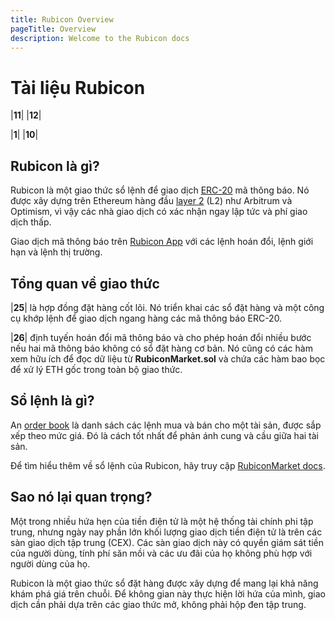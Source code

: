 ```yaml
---
title: Rubicon Overview
pageTitle: Overview
description: Welcome to the Rubicon docs
---
```


# Tài liệu Rubicon

|****11****|
|****12****|

|****1****|
<QuickLink 
		title="FAQ" 
		icon="installation" 
		href="/faq" 
		description="New to Rubicon? Visit our Frequently Asked Questions"></QuickLink>
<QuickLink
		title="Guides"
		icon="openBook"
		href="/guides/trade/trade"
		description="Learn to Swap, Trade, and Earn on Rubicon!"
	></QuickLink>
<QuickLink
		title="RubiconMarket"
		icon="plugins"
		href="/protocol/rubicon-market/contract-overview"
		description="Overview of the order book contract"
	></QuickLink>
<QuickLink
		title="APIs"
		icon="layers"
		href="/api-guides/subgraphs/subgraphs"
		description="SDKs and Subgraphs"
	></QuickLink>
|****10****|

## Rubicon là gì?

Rubicon là một giao thức sổ lệnh để giao dịch [ERC-20](https://ethereum.org/en/developers/docs/standards/tokens/erc-20/) mã thông báo. Nó được xây dựng trên Ethereum hàng đầu [layer 2](https://ethereum.org/en/layer-2/) (L2) như Arbitrum và Optimism, vì vậy các nhà giao dịch có xác nhận ngay lập tức và phí giao dịch thấp.

Giao dịch mã thông báo trên [Rubicon App](https://app.rubicon.finance/) với các lệnh hoán đổi, lệnh giới hạn và lệnh thị trường.

## Tổng quan về giao thức

|****25****| là hợp đồng đặt hàng cốt lõi. Nó triển khai các sổ đặt hàng và một công cụ khớp lệnh để giao dịch ngang hàng các mã thông báo ERC-20.

|****26****| định tuyến hoán đổi mã thông báo và cho phép hoán đổi nhiều bước nếu hai mã thông báo không có sổ đặt hàng cơ bản. Nó cũng có các hàm xem hữu ích để đọc dữ liệu từ **RubiconMarket.sol** và chứa các hàm bao bọc để xử lý ETH gốc trong toàn bộ giao thức.

## Sổ lệnh là gì?

An [order book](https://en.wikipedia.org/wiki/Order_book) là danh sách các lệnh mua và bán cho một tài sản, được sắp xếp theo mức giá. Đó là cách tốt nhất để phản ánh cung và cầu giữa hai tài sản.

Để tìm hiểu thêm về sổ lệnh của Rubicon, hãy truy cập [RubiconMarket docs](/protocol/rubicon-market/contract-overview).

## Sao nó lại quan trọng?

Một trong nhiều hứa hẹn của tiền điện tử là một hệ thống tài chính phi tập trung, nhưng ngày nay phần lớn khối lượng giao dịch tiền điện tử là trên các sàn giao dịch tập trung (CEX). Các sàn giao dịch này có quyền giám sát tiền của người dùng, tính phí săn mồi và các ưu đãi của họ không phù hợp với người dùng của họ.

Rubicon là một giao thức sổ đặt hàng được xây dựng để mang lại khả năng khám phá giá trên chuỗi. Để không gian này thực hiện lời hứa của mình, giao dịch cần phải dựa trên các giao thức mở, không phải hộp đen tập trung.